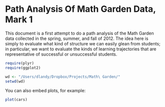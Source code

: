 Path Analysis Of Math Garden Data, Mark 1
========================================================

This document is a first attempt to do a path analysis of the Math Garden data collected in the spring, summer, and fall of 2012.  The idea here is simply to evaluate what kind of structure we can easily glean from students; in particular, we want to evaluate the kinds of learning trajectories that are representative of successful or unsuccessful students.


```r
require(plyr)
require(ggplot2)

```


```r
wd <- "/Users/dlandy/Dropbox/Projects/Math\ Garden/"
setwd(wd)
```

You can also embed plots, for example:

```r
plot(cars)
```

